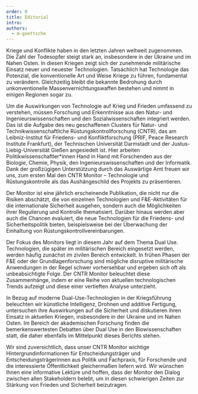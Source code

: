 ```yaml
---
order: 0
title: Editorial
intro: 
authors:
  - m-goettsche
---
```


Kriege und Konflikte haben in den letzten Jahren weltweit zugenommen. Die Zahl der Todesopfer steigt stark an, insbesondere in der Ukraine und im Nahen Osten. In diesen Kriegen zeigt sich der zunehmende militärische Einsatz neuer und neuester Technologien. Tatsächlich hat Technologie das Potenzial, die konventionelle Art und Weise Kriege zu führen, fundamental zu verändern. Gleichzeitig bleibt die bekannte Bedrohung durch unkonventionelle Massenvernichtungswaffen bestehen und nimmt in einigen Regionen sogar zu.

Um die Auswirkungen von Technologie auf Krieg und Frieden umfassend zu verstehen, müssen Forschung und Erkenntnisse aus den Natur- und Ingenieurswissenschaften und den Sozialwissenschaften integriert werden. Das ist die Aufgabe des neu geschaffenen Clusters für Natur- und Technikwissenschaftliche Rüstungskontrollforschung (CNTR), das am Leibniz-Institut für Friedens- und Konfliktforschung (PRIF, Peace Research Institute Frankfurt), der Technischen Universität Darmstadt und der Justus-Liebig-Universität Gießen angesiedelt ist. Hier arbeiten Politikwissenschaftler*innen Hand in Hand mit Forschenden aus der Biologie, Chemie, Physik, den Ingenieurswissenschaften und der Informatik. Dank der großzügigen Unterstützung durch das Auswärtige Amt freuen wir uns, zum ersten Mal den CNTR Monitor – Technologie und Rüstungskontrolle als das Aushängeschild des Projekts zu präsentieren.

Der Monitor ist eine jährlich erscheinende Publikation, die nicht nur die Risiken abschätzt, die von einzelnen Technologien und F&E-Aktivitäten für die internationale Sicherheit ausgehen, sondern auch die Möglichkeiten ihrer Regulierung und Kontrolle thematisiert. Darüber hinaus werden aber auch die Chancen evaluiert, die neue Technologien für die Friedens- und Sicherheitspolitik bieten, beispielsweise bei der Überwachung der Einhaltung von Rüstungskontrollvereinbarungen.
 
Der Fokus des Monitors liegt in diesem Jahr auf dem Thema Dual Use. Technologien, die später im militärischen Bereich eingesetzt werden, werden häufig zunächst im zivilen Bereich entwickelt. In frühen Phasen der F&E oder der Grundlagenforschung sind mögliche disruptive militärische Anwendungen in der Regel schwer vorhersehbar und ergeben sich oft als unbeabsichtigte Folge. Der CNTR Monitor beleuchtet diese Zusammenhänge, indem er eine Reihe von aktuellen technologischen Trends aufzeigt und diese einer vertieften Analyse unterzieht.

In Bezug auf moderne Dual-Use-Technologien in der Kriegsführung beleuchten wir künstliche Intelligenz, Drohnen und additive Fertigung, untersuchen ihre Auswirkungen auf die Sicherheit und diskutieren ihren Einsatz in aktuellen Kriegen, insbesondere in der Ukraine und im Nahen Osten. Im Bereich der akademischen Forschung finden die bemerkenswertesten Debatten über Dual Use in den Biowissenschaften statt, die daher ebenfalls im Mittelpunkt dieses Berichts stehen.

Wir sind zuversichtlich, dass unser CNTR Monitor wichtige Hintergrundinformationen für Entscheidungsträger und Entscheidungsträgerinnen aus Politik und Fachpraxis, für Forschende und die interessierte Öffentlichkeit gleichermaßen liefern wird. Wir wünschen Ihnen eine informative Lektüre und hoffen, dass der Monitor den Dialog zwischen allen Stakeholdern belebt, um in diesen schwierigen Zeiten zur Stärkung von Frieden und Sicherheit beizutragen.
